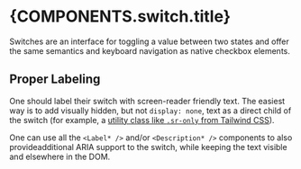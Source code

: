 


# {COMPONENTS.switch.title}

Switches are an interface for toggling a value between two states and offer the same semantics and
keyboard navigation as native checkbox elements.

<RunningShowcase source={ProcessedBasicExample} class={COMPONENTS.switch.color}>
  <SwitchBasicExample />
</RunningShowcase>

## Proper Labeling

One should label their switch with screen-reader friendly text. The easiest way is to add visually
hidden, but not `display: none`, text as a direct child of the switch (for example, a [utility class
like `.sr-only` from Tailwind CSS][tailwind_sr_only]).

<CodeSampleShowcase source={ProcessedWithDirectLabelExample} />

One can use all the `<Label* />` and/or `<Description* />` components to also provideadditional ARIA
support to the switch, while keeping the text visible and elsewhere in the DOM.

<CodeSampleShowcase source={ProcessedWithCustomLabelExample} />

<ComponentAPIExplorer components={SwitchComponentDocumentation} />

[tailwind_sr_only]: https://tailwindcss.com/docs/screen-readers
